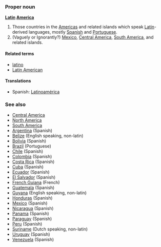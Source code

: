 ===Proper noun===
'''[[Latin]] [[America]]'''

# Those countries in the [[Americas]] and related islands which speak [[Latin]]-derived languages, mostly [[Spanish]] and [[Portuguese]].
# (Vaguely or Ignorantly?) [[Mexico]], [[Central America]], [[South America]], and related islands.

====Related terms====
*[[latino]]
*[[Latin American]]

====Translations====
*Spanish: [[Latinoamérica]]

===See also===
*[[Central America]]
*[[North America]]
*[[South America]]
*[[Argentina]] (Spanish)
*[[Belize]] (English speaking, non-latin)
*[[Bolivia]] (Spanish)
*[[Brazil]] (Portuguese)
*[[Chile]] (Spanish)
*[[Colombia]] (Spanish)
*[[Costa Rica]] (Spanish)
*[[Cuba]] (Spanish)
*[[Ecuador]] (Spanish)
*[[El Salvador]] (Spanish)
*[[French Guiana]] (French)
*[[Guatemala]] (Spanish)
*[[Guyana]] (English speaking, non-latin)
*[[Honduras]] (Spanish)
*[[Mexico]] (Spanish)
*[[Nicaragua]] (Spanish)
*[[Panama]] (Spanish)
*[[Paraguay]] (Spanish)
*[[Peru]] (Spanish)
*[[Suriname]] (Dutch speaking, non-latin)
*[[Uruguay]] (Spanish)
*[[Venezuela]] (Spanish)